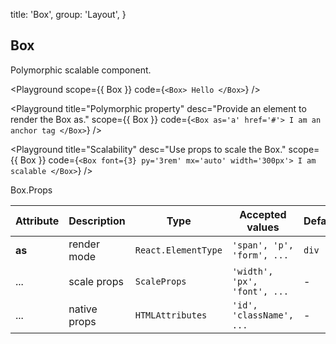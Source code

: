 
  title: 'Box',
  group: 'Layout',
}

## Box

Polymorphic scalable component.

<Playground
  scope={{ Box }}
  code={`
<Box>
    Hello
</Box>
`}
/>

<Playground
  title="Polymorphic property"
  desc="Provide an element to render the Box as."
  scope={{ Box }}
  code={`
<Box as='a' href='#'>
    I am an anchor tag
</Box>
`}
/>

<Playground
  title="Scalability"
  desc="Use props to scale the Box."
  scope={{ Box }}
  code={`
<Box font={3} py='3rem' mx='auto' width='300px'>
    I am scalable
</Box>
`}
/>

<Attributes edit="/pages/en-us/components/page.mdx">
<Attributes.Title>Box.Props</Attributes.Title>

| Attribute       | Description                        | Type                              | Accepted values             | Default   |
| --------------- | ---------------------------------- | --------------------------------- | --------------------------- | --------- |
|    **as**       | render mode                        | `React.ElementType`               | `'span', 'p', 'form', ...`  | `div`     |
| ...             | scale props                        | `ScaleProps`                      | `'width', 'px', 'font', ...`| -         |
| ...             | native props                       | `HTMLAttributes`                  | `'id', 'className', ...`    | -         |

</Attributes>


